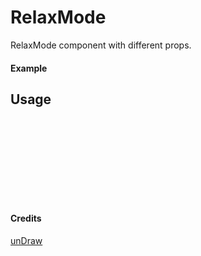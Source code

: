 
<Meta of={RelaxMode} title="unDraw/RelaxMode" />

# RelaxMode

RelaxMode component with different props.

#### Example

<Canvas of={RelaxMode.Primary} />

## Usage

```ts
import { RelaxMode } from "yadl-ui";

const Example = () => {
  return (
      <RelaxMode />
  );
};

export default Example;
```

#### Credits
[unDraw](https://undraw.co/illustrations)
